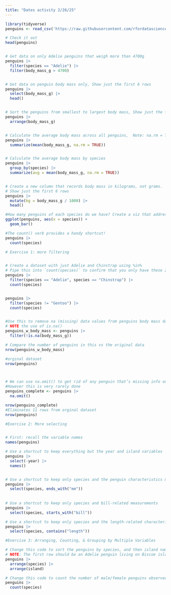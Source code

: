 ```yaml
---
title: "Dates activity 2/26/25"
---
```


```r

library(tidyverse)
penguins <- read_csv('https://raw.githubusercontent.com/rfordatascience/tidytuesday/master/data/2020/2020-07-28/penguins.csv')

# Check it out
head(penguins)


# Get data on only Adelie penguins that weigh more than 4700g
penguins |> 
  filter(species == "Adelie") |>
  filter(body_mass_g > 4700)


# Get data on penguin body mass only, Show just the first 6 rows
penguins |> 
  select(body_mass_g) |>
  head()


# Sort the penguins from smallest to largest body mass, Show just the first 6 rows
penguins |>
  arrange(body_mass_g)


# Calculate the average body mass across all penguins,  Note: na.rm = TRUE removes the NAs from the calculation
penguins |>
  summarize(mean(body_mass_g, na.rm = TRUE)) 


# Calculate the average body mass by species
penguins |>
  group_by(species) |>
  summarize(avg = mean(body_mass_g, na.rm = TRUE))


# Create a new column that records body mass in kilograms, not grams.
# Show just the first 6 rows
penguins |>
  mutate(kg = body_mass_g / 1000) |>
  head()

#How many penguins of each species do we have? Create a viz that addresses this question.
ggplot(penguins, aes(x = species)) +
  geom_bar()

#The count() verb provides a handy shortcut!
penguins |> 
  count(species)
```

```r
# Exercise 1: more filtering


# Create a dataset with just Adelie and Chinstrap using %in%
# Pipe this into `count(species)` to confirm that you only have these 2 species
penguins |>
  filter(species == "Adelie", species == "Chinstrap") |>
  count(species)


penguins |>
  filter(species != "Gentoo") |>
  count(species)


#Use this to remove na (missing) data values from penguins body mass data
# NOTE the use of is.na()
penguins_w_body_mass <- penguins |> 
  filter(!is.na(body_mass_g))

# Compare the number of penguins in this vs the original data
nrow(penguins_w_body_mass)

#orginal dataset
nrow(penguins)



# We can use na.omit() to get rid of any penguin that’s missing info on any variable:
#However this is very rarely done
penguins_complete <- penguins |> 
  na.omit()

nrow(penguins_complete)
#Eliminates 11 rows from orginal dataset
nrow(penguins)

```

```r
#Exercise 2: More selecting


# First: recall the variable names
names(penguins)

# Use a shortcut to keep everything but the year and island variables
penguins |> 
  select(-year) |> 
  names()


# Use a shortcut to keep only species and the penguin characteristics measured in mm
penguins |>
  select(species, ends_with("mm"))
     
     
# Use a shortcut to keep only species and bill-related measurements
penguins |>
  select(species, starts_with("bill"))

# Use a shortcut to keep only species and the length-related characteristics
penguins |>
  select(species, contains("length"))

```

```r
#Exercise 3: Arranging, Counting, & Grouping by Multiple Variables

# Change this code to sort the penguins by species, and then island name
# NOTE: The first row should be an Adelie penguin living on Biscoe island
penguins |> 
  arrange(species) |>
  arrange(island)

# Change this code to count the number of male/female penguins observed for each species
penguins |> 
  count(species)




```
